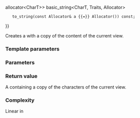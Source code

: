 {{cpp/experimental/basic_string_view/title | to_string | operator basic_string }}
{{cpp/experimental/basic_string_view/navbar}}
{{dcl begin}}
{{dcl | since=libfund_ts |
template&lt;class Allocator {{=}} allocator&lt;CharT&gt;&gt;
basic_string&lt;CharT, Traits, Allocator&gt;
    to_string(const Allocator&amp; a {{=}} Allocator()) const;
}}
{{dcl | since=libfund_ts |
template&lt;class Allocator&gt;
explicit operator basic_string&lt;CharT, Traits, Allocator&gt;() const;
}}
{{dcl end}}

Creates a {{tt|basic_string}} with a copy of the content of the current view.

===Template parameters===
{{par begin}}
{{par | Allocator | {{named req|Allocator}} type used to allocate internal storage}}
{{par end}}

===Parameters===
{{par begin}}
{{par | a | Allocator instance to use for allocating the new string}}
{{par end}}

===Return value===
A {{tt|basic_string}} containing a copy of the characters of the current view.

===Complexity===
Linear in {{tt|size()}}